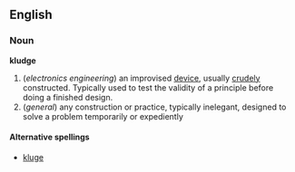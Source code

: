 ==English==
===Noun===
'''kludge'''

# (''electronics engineering'') an improvised [[device]], usually [[crude]]ly constructed.  Typically used to test the validity of a principle before doing a finished design.
# (''general'') any construction or practice, typically inelegant, designed to solve a problem temporarily or expediently

====Alternative spellings====
*[[kluge]]